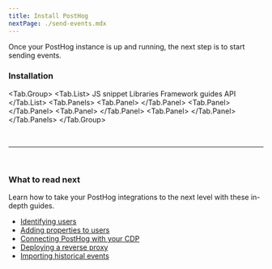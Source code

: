 ```yaml
---
title: Install PostHog
nextPage: ./send-events.mdx
---
```


Once your PostHog instance is up and running, the next step is to start sending events.



<h3 class="mb-0">Installation</h3>

<!-- prettier-ignore -->
<Tab.Group>
    <Tab.List>
        <Tab>JS snippet</Tab>
        <Tab count="13">Libraries</Tab>
        <Tab count="11">Framework guides</Tab>
        <Tab>API</Tab>
    </Tab.List>
    <Tab.Panels>
        <Tab.Panel>
            <SnippetInstructions />
        </Tab.Panel>
        <Tab.Panel>
            <SDKs />
        </Tab.Panel>
        <Tab.Panel>
            <Frameworks />
        </Tab.Panel>
        <Tab.Panel>
            <API />
        </Tab.Panel>
    </Tab.Panels>
</Tab.Group>

<br />
<hr />
<br />

### What to read next

Learn how to take your PostHog integrations to the next level with these in-depth guides.

-   [Identifying users](/docs/integrate/indentify-users)
-   [Adding properties to users](/docs/integrate/user-properties)
-   [Connecting PostHog with your CDP](/docs/integrate/cdp)
-   [Deploying a reverse proxy](/docs/integrate/proxy)
-   [Importing historical events](/docs/integrate/ingest-historic-data)
